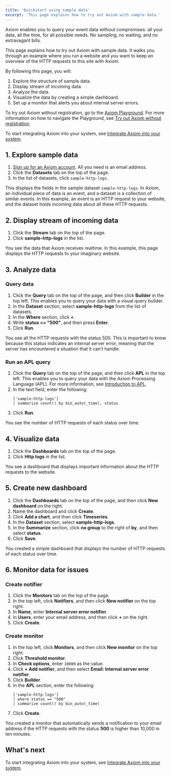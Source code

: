 ```yaml
---
title: 'Quickstart using sample data'
excerpt: 'This page explains how to try out Axiom with sample data.'
---
```


Axiom enables you to query your event data without compromises: all your data, all the time, for all possible needs. No sampling, no waiting, and no extravagant bills.

This page explains how to try out Axiom with sample data. It walks you through an example where you run a website and you want to keep an overview of the HTTP requests to this site with Axiom.

By following this page, you will:

1. Explore the structure of sample data.
1. Display stream of incoming data.
1. Analyze the data.
1. Visualize the data by creating a simple dashboard.
1. Set up a monitor that alerts you about internal server errors.

To try out Axiom without registration, go to the [Axiom Playground](https://play.axiom.co/). For more information on how to navigate the Playground, see [Try out Axiom without registration](/getting-started-guide/explore-axiom-playground).

To start integrating Axiom into your system, see [Integrate Axiom into your system](/getting-started-guide/integrate-axiom).

## 1. Explore sample data

1. [Sign up for an Axiom account](https://app.axiom.co/register). All you need is an email address.
1. Click the **Datasets** tab on the top of the page.
1. In the list of datasets, click `sample-http-logs`.

This displays the fields in the sample dataset `sample-http-logs`. In Axiom, an individual piece of data is an event, and a dataset is a collection of similar events. In this example, an event is an HTTP request to your website, and the dataset holds incoming data about all these HTTP requests.

## 2. Display stream of incoming data

1. Click the **Stream** tab on the top of the page.
2. Click **sample-http-logs** in the list.

You see the data that Axiom receives realtime. In this example, this page displays the HTTP requests to your imaginary website.

## 3. Analyze data

### Query data

1. Click the **Query** tab on the top of the page, and then click **Builder** in the top left. This enables you to query your data with a visual query builder.
1. In the **Dataset** section, select **sample-http-logs** from the list of datasets.
1. In the **Where** section, click **+**.
1. Write **status == "500"**, and then press **Enter**.
1. Click **Run**.

You see all the HTTP requests with the status 500. This is important to know because this status indicates an internal server error, meaning that the server has encountered a situation that it can’t handle.

### Run an APL query

1. Click the **Query** tab on the top of the page, and then click **APL** in the top left. This enables you to query your data with the Axiom Processing Language (APL). For more information, see [Introduction to APL](/apl/introduction).
1. In the text field, enter the following:
    ```kusto
    ['sample-http-logs']
    | summarize count() by bin_auto(_time), status
    ```
1. Click **Run**.

You see the number of HTTP requests of each status over time.

## 4. Visualize data

1. Click the **Dashboards** tab on the top of the page.
1. Click **Http logs** in the list.

You see a dashboard that displays important information about the HTTP requests to the website.

## 5. Create new dashboard

1. Click the **Dashboards** tab on the top of the page, and then click **New dashboard** on the right.
1. Name the dashboard and click **Create**.
1. Click **Add a chart**, and then click **Timeseries**.
1. In the **Dataset** section, select **sample-http-logs**.
1. In the **Summarize** section, click **no group** to the right of **by**, and then select **status**.
1. Click **Save**.

You created a simple dashboard that displays the number of HTTP requests of each status over time.

## 6. Monitor data for issues

### Create notifier

1. Click the **Monitors** tab on the top of the page.
1. In the top left, click **Notifiers**, and then click **New notifier** on the top right.
1. In **Name**, enter **Internal server error notifier**.
1. In **Users**, enter your email address, and then click **+** on the right.
1. Click **Create**.

### Create monitor

1. In the top left, click **Monitors**, and then click **New monitor** on the top right.
1. Click **Threshold monitor**.
1. In **Check options**, enter `10000` as the value.
1. Click **+ Add notifier**, and then select **Email: Internal server error notifier**.
1. Click **Builder**.
1. In the **APL** section, enter the following:
    ```kusto
    ['sample-http-logs']
    | where status == "500"
    | summarize count() by bin_auto(_time)
    ```
1. Click **Create**.

You created a monitor that automatically sends a notification to your email address if the HTTP requests with the status **500** is higher than 10,000 in ten minutes.

## What's next

To start integrating Axiom into your system, see [Integrate Axiom into your system](/getting-started-guide/integrate-axiom).